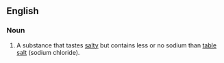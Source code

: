 ==English==

===Noun===
{{en-noun}}

# A substance that tastes [[salty]] but contains less or no sodium than [[table salt]] (sodium chloride).